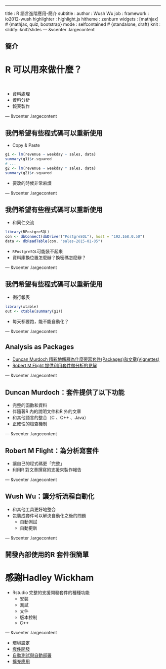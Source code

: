 ---
title       : R 語言進階應用-簡介
subtitle    : 
author      : Wush Wu
job         : 
framework   : io2012-wush
highlighter : highlight.js
hitheme     : zenburn
widgets     : [mathjax]            # {mathjax, quiz, bootstrap}
mode        : selfcontained # {standalone, draft}
knit        : slidify::knit2slides
--- &vcenter .largecontent

## 簡介

<h1 class="big">R 可以用來做什麼？</h1>
<br/>

- 資料處理
- 資料分析
- 報表製作

--- &vcenter .largecontent

## 我們希望有些程式碼可以重新使用

- Copy & Paste

```r
g1 <- lm(revenue ~ weekday + sales, data)
summary(g1)$r.squared
# ...
g2 <- lm(revenue ~ weekday * sales, data)
summary(g2)$r.squared
```

- 要改的時候非常麻煩

--- &vcenter .largecontent

## 我們希望有些程式碼可以重新使用

- 和同仁交流

```r
library(RPostgreSQL)
con <- dbConnect(dbDriver("PostgreSQL"), host = "192.168.0.50")
data <- dbReadTable(con, "sales-2015-01-05")
```

- `RPostgreSQL`可能裝不起來
- 資料庫換位置怎麼辦？換密碼怎麼辦？

--- &vcenter .largecontent

## 我們希望有些程式碼可以重新使用

- 例行報表

```r
library(xtable)
out <- xtable(summary(g1))
```

- 每天都要跑，能不能自動化？

--- &vcenter .largecontent

## Analysis as Packages

- [Duncan Murdoch 精彩地解釋為什麼要寫套件(Packages)和文章(Vignettes)](http://www.stats.uwo.ca/faculty/murdoch/ism2013/5Vignettes.pdf)
- [Robert M Flight 提供利用套件做分析的見解](http://rmflight.github.io/posts/2014/07/analyses_as_packages.html)

--- &vcenter .largecontent

## Duncan Murdoch：套件提供了以下功能

- 完整的函數和資料
- 伴隨著R 內的說明文件和R 外的文章
- 和其他語言的整合（C 、C++ 、Java）
- 正確性的檢查機制

--- &vcenter .largecontent

## Robert M Flight：為分析寫套件

- 讓自己的程式碼更「完整」
- 利用R 對文章撰寫的支援來製作報告

--- &vcenter .largecontent

## Wush Wu：讓分析流程自動化

- 和其他工具更好地整合
- 包裝成套件可以解決自動化之後的問題
    - 自動測試
    - 自動更新

--- &vcenter .largecontent

## 開發內部使用的R 套件很簡單

<h1 class="big">感謝Hadley Wickham</h1>

- Rstudio 完整的支援開發套件的種種功能
    - 安裝
    - 測試
    - 文件
    - 版本控制
    - C++

--- &vcenter .largecontent

- [環境設定](environment.html)
- [套件開發](development.html)
- [自動測試與自動部署](ci.html)
- [擴充應用](extension.html)